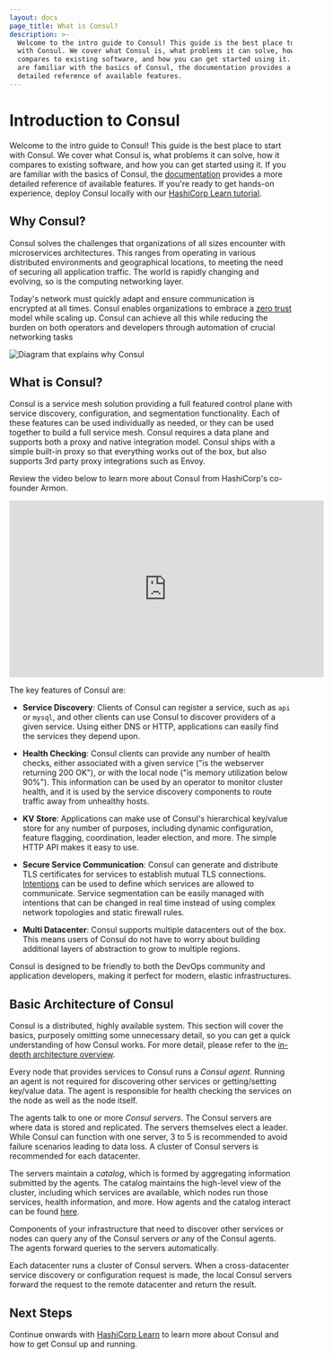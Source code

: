 ```yaml
---
layout: docs
page_title: What is Consul?
description: >-
  Welcome to the intro guide to Consul! This guide is the best place to start
  with Consul. We cover what Consul is, what problems it can solve, how it
  compares to existing software, and how you can get started using it. If you
  are familiar with the basics of Consul, the documentation provides a more
  detailed reference of available features.
---
```


# Introduction to Consul

Welcome to the intro guide to Consul! This guide is the best place to start
with Consul. We cover what Consul is, what problems it can solve, how it compares
to existing software, and how you can get started using it. If you are familiar
with the basics of Consul, the [documentation](/docs) provides a more
detailed reference of available features. If you're ready to get hands-on
experience, deploy Consul locally with our
[HashiCorp Learn tutorial](/consul/tutorials/getting-started/get-started-install?utm_source=docs).

## Why Consul?

Consul solves the challenges that organizations of all sizes encounter with microservices architectures. This ranges from operating in various distributed environments and geographical locations, to meeting the need of securing all application traffic.
The world is rapidly changing and evolving, so is the computing networking layer.

Today's network must quickly adapt and ensure communication is encrypted at all times. Consul enables organizations to embrace a [zero trust](https://www.hashicorp.com/solutions/zero-trust-security) model while scaling up.
Consul can achieve all this while reducing the burden on both operators and developers through automation of crucial networking tasks

![Diagram that explains why Consul](/img/intro_why_consul_diagram.svg)

## What is Consul?

Consul is a service mesh solution providing a full featured control plane
with service discovery, configuration, and segmentation functionality. Each
of these features can be used individually as needed, or they can be used
together to build a full service mesh. Consul requires a data plane and
supports both a proxy and native integration model. Consul ships with a
simple built-in proxy so that everything works out of the box, but also
supports 3rd party proxy integrations such as Envoy.

Review the video below to learn more about Consul from HashiCorp's co-founder Armon.

<iframe
  src="https://www.youtube.com/embed/mxeMdl0KvBI"
  frameborder="0"
  allowfullscreen="true"
  width="560"
  height="315"
></iframe>

The key features of Consul are:

- **Service Discovery**: Clients of Consul can register a service, such as
  `api` or `mysql`, and other clients can use Consul to discover providers
  of a given service. Using either DNS or HTTP, applications can easily find
  the services they depend upon.

- **Health Checking**: Consul clients can provide any number of health checks,
  either associated with a given service ("is the webserver returning 200 OK"), or
  with the local node ("is memory utilization below 90%"). This information can be
  used by an operator to monitor cluster health, and it is used by the service
  discovery components to route traffic away from unhealthy hosts.

- **KV Store**: Applications can make use of Consul's hierarchical key/value
  store for any number of purposes, including dynamic configuration, feature flagging,
  coordination, leader election, and more. The simple HTTP API makes it easy to use.

- **Secure Service Communication**: Consul can generate and distribute TLS
  certificates for services to establish mutual TLS connections.
  [Intentions](/docs/connect/intentions)
  can be used to define which services are allowed to communicate.
  Service segmentation can be easily managed with intentions that can
  be changed in real time instead of using complex network topologies
  and static firewall rules.

- **Multi Datacenter**: Consul supports multiple datacenters out of the box. This
  means users of Consul do not have to worry about building additional layers of
  abstraction to grow to multiple regions.

Consul is designed to be friendly to both the DevOps community and
application developers, making it perfect for modern, elastic infrastructures.

## Basic Architecture of Consul

Consul is a distributed, highly available system. This section will cover the
basics, purposely omitting some unnecessary detail, so you can get a quick
understanding of how Consul works. For more detail, please refer to the
[in-depth architecture overview](/docs/architecture).

Every node that provides services to Consul runs a _Consul agent_. Running
an agent is not required for discovering other services or getting/setting
key/value data. The agent is responsible for health checking the services
on the node as well as the node itself.

The agents talk to one or more _Consul servers_. The Consul servers are
where data is stored and replicated. The servers themselves elect a leader.
While Consul can function with one server, 3 to 5 is recommended to avoid
failure scenarios leading to data loss. A cluster of Consul servers is recommended
for each datacenter.

The servers maintain a _catalog_, which is formed by aggregating information
submitted by the agents. The catalog maintains the high-level view of the cluster,
including which services are available, which nodes run those services, health
information, and more. How agents and the catalog interact can be found
[here](/docs/architecture/anti-entropy#catalog).

Components of your infrastructure that need to discover other services
or nodes can query any of the Consul servers _or_ any of the Consul agents.
The agents forward queries to the servers automatically.

Each datacenter runs a cluster of Consul servers. When a cross-datacenter
service discovery or configuration request is made, the local Consul servers
forward the request to the remote datacenter and return the result.

## Next Steps

Continue onwards with [HashiCorp Learn](/consul/tutorials/getting-started/get-started-install?utm_source=docs)
to learn more about Consul and how to get Consul up and running.
